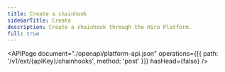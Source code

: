 ```yaml
---
title: Create a chainhook
sidebarTitle: Create
description: Create a chainhook through the Hiro Platform.
full: true
---
```


<APIPage
  document="./openapi/platform-api.json"
  operations={[{ path: '/v1/ext/{apiKey}/chainhooks', method: 'post' }]}
  hasHead={false}
/>